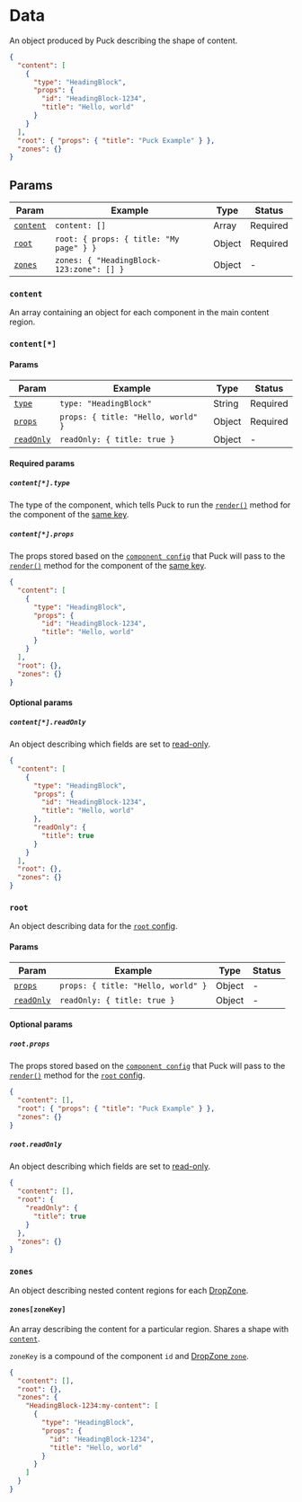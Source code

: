 # Data

An object produced by Puck describing the shape of content.

```json copy
{
  "content": [
    {
      "type": "HeadingBlock",
      "props": {
        "id": "HeadingBlock-1234",
        "title": "Hello, world"
      }
    }
  ],
  "root": { "props": { "title": "Puck Example" } },
  "zones": {}
}
```

## Params

| Param                 | Example                                  | Type   | Status   |
| --------------------- | ---------------------------------------- | ------ | -------- |
| [`content`](#content) | `content: []`                            | Array  | Required |
| [`root`](#root)       | `root: { props: { title: "My page" } }`  | Object | Required |
| [`zones`](#zones)     | `zones: { "HeadingBlock-123:zone": [] }` | Object | -        |

### `content`

An array containing an object for each component in the main content region.

### `content[*]`

#### Params

| Param                          | Example                            | Type   | Status   |
| ------------------------------ | ---------------------------------- | ------ | -------- |
| [`type`](#contenttype)         | `type: "HeadingBlock"`             | String | Required |
| [`props`](#contentprops)       | `props: { title: "Hello, world" }` | Object | Required |
| [`readOnly`](#contentreadonly) | `readOnly: { title: true }`        | Object | -        |

#### Required params

##### `content[*].type`

The type of the component, which tells Puck to run the [`render()`](/docs/api-reference/configuration/component-config#renderprops) method for the component of the [same key](/docs/api-reference/config#components).

##### `content[*].props`

The props stored based on the [`component config`](/docs/api-reference/configuration/component-config) that Puck will pass to the [`render()`](/docs/api-reference/configuration/component-config#renderprops) method for the component of the [same key](/docs/api-reference/config#components).

```json {5-8} copy
{
  "content": [
    {
      "type": "HeadingBlock",
      "props": {
        "id": "HeadingBlock-1234",
        "title": "Hello, world"
      }
    }
  ],
  "root": {},
  "zones": {}
}
```

#### Optional params

##### `content[*].readOnly`

An object describing which fields are set to [read-only](/docs/api-reference/configuration/component-config#datareadonly-1).

```json {9-11} copy
{
  "content": [
    {
      "type": "HeadingBlock",
      "props": {
        "id": "HeadingBlock-1234",
        "title": "Hello, world"
      },
      "readOnly": {
        "title": true
      }
    }
  ],
  "root": {},
  "zones": {}
}
```

### `root`

An object describing data for the [`root` config](/docs/api-reference/configuration/config#root).

#### Params

| Param                       | Example                            | Type   | Status |
| --------------------------- | ---------------------------------- | ------ | ------ |
| [`props`](#rootprops)       | `props: { title: "Hello, world" }` | Object | -      |
| [`readOnly`](#rootreadonly) | `readOnly: { title: true }`        | Object | -      |

#### Optional params

##### `root.props`

The props stored based on the [`component config`](/docs/api-reference/configuration/component-config) that Puck will pass to the [`render()`](/docs/api-reference/configuration/component-config#renderprops) method for the [`root` config](/docs/api-reference/config#root).

```json {3} copy
{
  "content": [],
  "root": { "props": { "title": "Puck Example" } },
  "zones": {}
}
```

##### `root.readOnly`

An object describing which fields are set to [read-only](/docs/api-reference/configuration/component-config#datareadonly-1).

```json {4-6} copy
{
  "content": [],
  "root": {
    "readOnly": {
      "title": true
    }
  },
  "zones": {}
}
```

### `zones`

An object describing nested content regions for each [DropZone](/docs/api-reference/components/drop-zone).

#### `zones[zoneKey]`

An array describing the content for a particular region. Shares a shape with [`content`](#content).

`zoneKey` is a compound of the component `id` and [DropZone `zone`](/docs/api-reference/components/drop-zone#zone).

```json {5-13} copy showLineNumbers
{
  "content": [],
  "root": {},
  "zones": {
    "HeadingBlock-1234:my-content": [
      {
        "type": "HeadingBlock",
        "props": {
          "id": "HeadingBlock-1234",
          "title": "Hello, world"
        }
      }
    ]
  }
}
```
